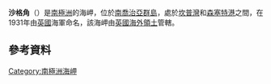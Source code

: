 {{Coord|54|2|S|37|27|W||display=title}}

'''沙格角'''（{{lang-en|Shag Point}}）是[[南極洲|南極洲]]的海岬，位於[[南喬治亞群島|南喬治亞群島]]，處於[[坎普灣|坎普灣]]和[[森塞特港|森塞特港]]之間，在1931年由[[英國|英國]]海軍命名，該海岬由[[英國海外領土|英國海外領土]]管轄。

==參考資料==
{{usgs-gazetteer}}

{{Antarctica-geo-stub}}
[[Category:南極洲海岬|Category:南極洲海岬]]